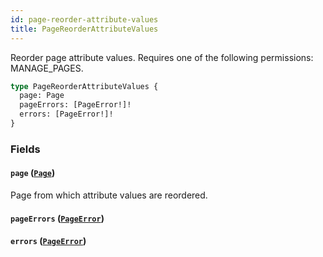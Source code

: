 ```yaml
---
id: page-reorder-attribute-values
title: PageReorderAttributeValues
---
```


Reorder page attribute values. Requires one of the following permissions: MANAGE_PAGES.

```graphql
type PageReorderAttributeValues {
  page: Page
  pageErrors: [PageError!]!
  errors: [PageError!]!
}
```

### Fields

#### `page` ([`Page`](../../../developer/api-reference/objects/page))

Page from which attribute values are reordered.

#### `pageErrors` ([`PageError`](../../../developer/api-reference/objects/page-error))

#### `errors` ([`PageError`](../../../developer/api-reference/objects/page-error))

